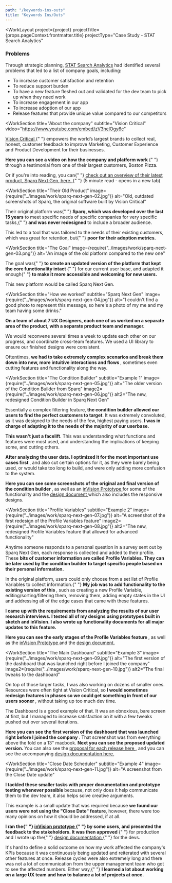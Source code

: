 ```yaml
---
path: "/keywords-ins-outs"
title: "Keywords Ins/Outs"
---
```





<WorkLayout
  project={project}
  projectTitle={props.pageContext.frontmatter.title}
  projectType="Case Study - STAT Search Analytics"
>
<SEO title={props.pageContext.frontmatter.title} />
<WorkIntro>
  <h3>Problems</h3>
  <p>
    Through strategic planning, <a href="https://getstat.com/" target="_blank" rel="noreferrer noopener">STAT Search Analytics</a> had identified several problems that led to a list of company goals, including:
  <ul>
    <li>To increase customer satisfaction and retention</li>
    <li>To reduce support burden</li>
    <li>To have a new feature fleshed out and validated for the dev team to pick up when they need work</li>
    <li>To increase engagement in our app</li>
    <li>To increase adoption of our app</li>
    <li>Release features that provide unique value compared to our competitors</li>
  </ul>
</WorkIntro>

<WorkSection
  title="About the company"
  subtitle="Vision Critical"
  video="https://www.youtube.com/embed/zV3helOgy6c"
>
  <p>
    <a
      href="http://www.visioncritical.com/"
      target="_blank"
      rel="noreferrer noopener"
    >
      Vision Critical
    </a>{" "}
    empowers the world’s largest brands to collect real, honest, customer
    feedback to improve Marketing, Customer Experience and Product Development
    for their businesses.
  </p>
  <p>
    <strong>
      Here you can see a video on how the company and platform work
    </strong>{" "}
    through a testimonial from one of their largest customers, Boston Pizza.
  </p>
  <p>
    Or if you're into reading, you can{" "}
    <a
      href="https://www.visioncritical.com/customer-intelligence-platform-features/"
      target="_blank"
      rel="noreferrer noopener"
    >
      check out an overview of their latest product, Sparq Next Gen, here.
    </a>{" "}
    (5 minute read - opens in a new tab)
  </p>
</WorkSection>

<WorkSection
  title="Their Old Product"
  image={require("../images/work/sparq-next-gen-02.jpg")}
  alt="Old, outdated screenshots of Sparq, the original software built by Vision Critical"
>
  <p>
    Their original platform was{" "}
    <strong>Sparq, which was developed over the last 15 years</strong> to meet
    specific needs of specific companies for very specific tasks,{" "}
    <strong>and was never redesigned</strong> to include a broader audience.
  </p>
  <p>
    This led to a tool that was tailored to the needs of their existing
    customers, which was great for retention, but{" "}
    <strong>poor for their adoption metrics.</strong>
  </p>
</WorkSection>

<WorkSection
  title="The Goal"
  image={require("../images/work/sparq-next-gen-03.png")}
  alt="An image of the old platform compared to the new one"
>
  <p>
    The goal was{" "}
    <strong>
      to create an updated version of the platform that kept the core
      functionality intact
    </strong>{" "}
    for our current user base, and adapted it enough{" "}
    <strong>to make it more accessible and welcoming for new users.</strong>
  </p>
  <p>This new platform would be called Sparq Next Gen.</p>
</WorkSection>

<WorkSection
  title="How we worked"
  subtitle="Sparq Next Gen"
  image={require("../images/work/sparq-next-gen-04.jpg")}
  alt="I couldn't find a good photo to represent this message, so here's a photo of my me and my team having some drinks."
>
  <p>
    <strong>
        On a team of about 7 UX Designers, each one of us worked on a separate area of the
        product, with a separate product team and manager.
    </strong>
  </p>

<p>
  We would reconvene several times a week to update each other on our progress,
  and coordinate cross-team features. We used a UI library to ensure our
  finished designs were consistent.
</p>

  <p>
    Oftentimes, <strong>
        we had to take extremely complex scenarios and break them down into new,
        more intuitive interactions and flows
    </strong>, sometimes even cutting features and functionality along the way.
  </p>
</WorkSection>

<WorkSection
  title="The Condition Builder"
  subtitle="Example 1"
  image={require("../images/work/sparq-next-gen-05.jpg")}
  alt="The older version of the Condition Builder from Sparq"
  image2={require("../images/work/sparq-next-gen-06.jpg")}
  alt2="The new, redesigned Condition Builder in Sparq Next Gen"
>
  <p>
    Essentially a complex filtering feature, <strong>the condition builder allowed our users to find the perfect customers to target</strong>. It was extremely convoluted, as it was designed to the needs of the few, highest paying
    users. <strong>I was in charge of adapting it to the needs of the majority of our userbase.</strong>
  </p>

<p>
  <strong>This wasn't just a facelift</strong>. This was understanding what
  functions and features were most used, and understanding the implications of
  keeping some, and cutting others.
</p>

<p>
  <strong>
    After analyzing the user data. I optimized it for the most important use
    cases first
  </strong>
  , and also cut certain options for it, as they were barely being used, or would
  take too long to build, and were only adding more confusion to the system.
</p>

<p>
  <strong>
    Here you can see some screenshots of the original and final version of the
    condition builder
  </strong>
  , as well as an <a
    href="https://invis.io/WV63QOVM2"
    target="_blank"
    rel="noreferrer noopener"
  >
    inVision Prototype
  </a> for some of the functionality and the <a
    href="https://docs.google.com/document/d/1WAYWZpTzK2LQaV4pV_UQGA5kDxvlqq7jMmEPTKN1HyY/edit?usp=sharing"
    target="_blank"
    rel="noreferrer noopener"
  >
    design document
  </a> which also includes the responsive designs.
</p>

</WorkSection>

<WorkSection
  title="Profile Variables"
  subtitle="Example 2"
  image={require("../images/work/sparq-next-gen-07.jpg")}
  alt="A screenshot of the first redesign of the Profile Variables feature"
  image2={require("../images/work/sparq-next-gen-08.jpg")}
  alt2="The new, redesigned Profile Variables feature that allowed for advanced functionality"
>
<p>
  Anytime someone responds to a personal question in a survey sent out by Sparq Next Gen, each
  response is collected and added to their profile. These <strong>bits of customer information are called Profile Variables. They can be later used by the condition builder to target specific people based on their personal information.</strong>
</p>

<p>
  In the original platform, users could only choose from a set list of Profile
  Variables to collect information.{" "}
  <strong>
    My job was to add functionality to the existing version of this
  </strong>
  , such as creating a new Profile Variable, editing/sorting/filtering them, removing
  them, adding empty states in the UI and addressing all of the edge cases that came
  with these features.
</p>

<p>
  <strong>
    I came up with the requirements from analyzing the results of our user
    research interviews. I tested all of my designs using prototypes built in
    sketch and inVision. I also wrote up functionality documents for all major
    updates to this feature.
  </strong>
</p>

<p>
  <strong>
    Here you can see the early stages of the Profile Variables feature
  </strong>
  , as well as the <a
    href="https://invis.io/V25ZZQY7B"
    target="_blank"
    rel="noreferrer noopener"
  >
    inVision Prototype
  </a> and the <a
    href="https://docs.google.com/document/d/1GrEJBw1o2syjunyHndF7zWQvzi9527yLOe5zbWyUNKQ/edit?usp=sharing"
    target="_blank"
    rel="noreferrer noopener"
  >
    design document.
  </a>
</p>

</WorkSection>

<WorkSection
  title="The Main Dashboard"
  subtitle="Example 3"
  image={require("../images/work/sparq-next-gen-09.jpg")}
  alt="The first version of the dashboard that was launched right before I joined the company"
  image2={require("../images/work/sparq-next-gen-10.jpg")}
  alt2="The final tweaks to the dashboard"
>
<p>
  On top of those larger tasks, I was also working on dozens of smaller ones. Resources were
  often tight at Vision Critical, so <strong>
      I would sometimes redesign features in phases so we could get something in front of our
      users sooner
  </strong>
  , without taking up too much dev time.
</p>

<p>
  The Dashboard is a good example of that. It was an obnoxious, bare screen at
  first, but I managed to increase satisfaction on it with a few tweaks pushed
  out over several iterations.
</p>

<p>
  <strong>
    Here you can see the first version of the dashboard that was launched right
    before I joined the company
  </strong>
  . That screenshot was from everything above the fold on a 13" macbook. <strong>
    Next you can see the proposed updated version.
  </strong> You can also see the <a
    href={require("../images/work/sparq-next-gen-99.jpg")}
    target="_blank"
    rel="noreferrer noopener"
  >
    proposal for each release here
  </a>, and you can see the accompanying <a
    href="https://docs.google.com/document/d/1DWQ0-PDKNtIj81p59brabztY3XwB5I4-bc3JaoWFnos/edit?usp=sharing"
    target="_blank"
    rel="noreferrer noopener"
  >
    design documentation here.
  </a>
</p>

</WorkSection>

<WorkSection
  title="Close Date Scheduler"
  subtitle="Example 4"
  image={require("../images/work/sparq-next-gen-11.jpg")}
  alt="A screenshot from the Close Date update"
>
<p>
  <strong>
      I tackled these smaller tasks with proper documentation and prototype testing whenever
      possible
  </strong> because, not only does it help communicate them to the dev team, it also helps solve
  creative arguments.
</p>

<p>
  This example is a small update that was required because
  <strong>we found our users were not using the "Close Date" feature</strong>, however,
  there were too many opinions on how it should be addressed, if at all.
</p>

<p>
  <strong>
    I ran the{" "}
    <a
      href="https://invis.io/K861KLFC6"
      target="_blank"
      rel="noreferrer noopener"
    >
      inVision prototype
    </a>{" "}
    by some users, and presented the feedback to the stakeholders. It was then
    approved
  </strong>{" "}
  for production and I wrote up the{" "}
  <a
    href="https://docs.google.com/document/d/1OU2zLEWUw4nAx3vsHJ_lX16xiptT2Z3lKn2o79DpaU0/edit?usp=sharing"
    target="_blank"
    rel="noreferrer noopener"
  >
    design documentation
  </a>{" "}
  for the devs.
</p>

</WorkSection>

<NextSteps title="Outcome">
  <p>
    It's hard to define a solid outcome on how my work affected the company's
    KPIs because it was continuously being updated and reiterated with several
    other features at once. Release cycles were also extremely long and there
    was not a lot of communication from the upper management team who got to see
    the affected numbers. Either way,{" "}
    <strong>
      I learned a lot about working on a large UX team and how to balance a lot
      of projects at once.
    </strong>
  </p>
</NextSteps>

</WorkLayout>

